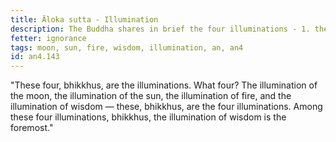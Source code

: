 ```yaml
---
title: Āloka sutta - Illumination
description: The Buddha shares in brief the four illuminations - 1. the moon, 2. the sun, 3. fire, and 4. wisdom.
fetter: ignorance
tags: moon, sun, fire, wisdom, illumination, an, an4
id: an4.143
---
```


"These four, bhikkhus, are the illuminations. What four? The illumination of the moon, the illumination of the sun, the illumination of fire, and the illumination of wisdom — these, bhikkhus, are the four illuminations. Among these four illuminations, bhikkhus, the illumination of wisdom is the foremost."